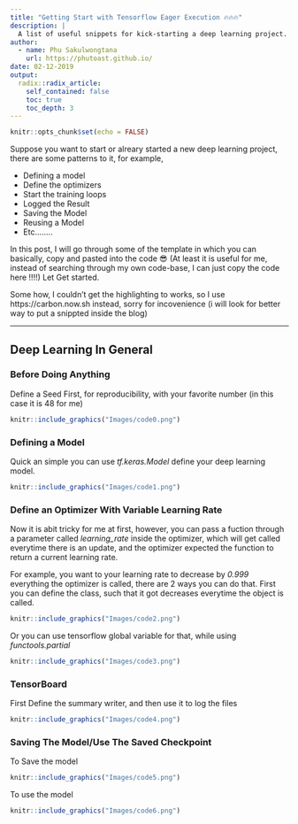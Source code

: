 ```yaml
---
title: "Getting Start with Tensorflow Eager Execution 🔥🔥🔥"
description: |
  A list of useful snippets for kick-starting a deep learning project. (Fire means still active)
author:
  - name: Phu Sakulwongtana
    url: https://phutoast.github.io/
date: 02-12-2019
output:
  radix::radix_article:
    self_contained: false
    toc: true
    toc_depth: 3
---
```


```r
knitr::opts_chunk$set(echo = FALSE)
```

Suppose you want to start or alreary started a new deep learning project, there are some patterns to it, for example,

  * Defining a model
  * Define the optimizers
  * Start the training loops
  * Logged the Result
  * Saving the Model
  * Reusing a Model
  * Etc........

In this post, I will go through some of the template in which you can basically, copy and pasted into the code 😎 (At least it is useful for me, instead of searching through my own code-base, I can just copy the code here !!!!) Let Get started.

Some how, I couldn't get the highlighting to works, so I use https://carbon.now.sh instead, sorry for incovenience (i will look for better way to put a snippted inside the blog)


---

## Deep Learning In General

### Before Doing Anything

Define a Seed First, for reproducibility, with your favorite number (in this case it is 48 for me)

```r
knitr::include_graphics("Images/code0.png")
```


### Defining a Model

Quick an simple you can use *tf.keras.Model* define your deep learning model.

```r
knitr::include_graphics("Images/code1.png")
```

### Define an Optimizer With Variable Learning Rate

Now it is abit tricky for me at first, however, you can pass a fuction through a parameter called *learning_rate* inside the optimizer, which will get called everytime there is an update, and the optimizer expected the function to return a current learning rate.

For example, you want to your learning rate to decrease by _0.999_ everything the optimizer is called, there are 2 ways you can do that. First you can define the class, such that it got decreases everytime the object is called.

```r
knitr::include_graphics("Images/code2.png")
```

Or you can use tensorflow global variable for that, while using *functools.partial*

```r
knitr::include_graphics("Images/code3.png")
```

### TensorBoard

First Define the summary writer, and then use it to log the files

```r
knitr::include_graphics("Images/code4.png")
```

### Saving The Model/Use The Saved Checkpoint

To Save the model

```r
knitr::include_graphics("Images/code5.png")
```

To use the model

```r
knitr::include_graphics("Images/code6.png")
```
